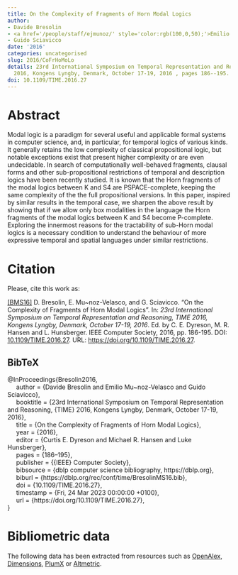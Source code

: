 ```yaml
---
title: On the Complexity of Fragments of Horn Modal Logics
author:
- Davide Bresolin
- <a href='/people/staff/ejmunoz/' style='color:rgb(100,0,50);'>Emilio Muñoz Velasco</a>
- Guido Sciavicco
date: '2016'
categories: uncategorised
slug: 2016/CoFrHoMoLo
details: 23rd International Symposium on Temporal Representation and Reasoning, {TIME}
  2016, Kongens Lyngby, Denmark, October 17-19, 2016 , pages 186--195.
doi: 10.1109/TIME.2016.27
---
```




# Abstract


Modal logic is a paradigm for several useful and applicable formal systems in computer science, and, in particular, for temporal logics of various kinds. It generally retains the low complexity of classical propositional logic, but notable exceptions exist that present higher complexity or are even undecidable. In search of computationally well-behaved fragments, clausal forms and other sub-propositional restrictions of temporal and description logics have been recently studied. It is known that the Horn fragments of the modal logics between K and S4 are PSPACE-complete, keeping the same complexity of the the full propositional versions. In this paper, inspired by similar results in the temporal case, we sharpen the above result by showing that if we allow only box modalities in the language the Horn fragments of the modal logics between K and S4 become P-complete. Exploring the innermost reasons for the tractability of sub-Horn modal logics is a necessary condition to understand the behaviour of more expressive temporal and spatial languages under similar restrictions.








# Citation
Please, cite this work as:


<a name=bib-Bresolin2016></a>[[BMS16]](#cite-Bresolin2016) D. Bresolin, E. Mu~noz-Velasco, and G. Sciavicco. “On the Complexity of Fragments of Horn Modal Logics”. In: _23rd International Symposium on Temporal Representation and Reasoning, TIME 2016, Kongens Lyngby, Denmark, October 17-19, 2016_. Ed. by C. E. Dyreson, M. R. Hansen and L. Hunsberger. IEEE Computer Society, 2016, pp. 186-195. DOI: [10.1109/TIME.2016.27](https://doi.org/10.1109%2FTIME.2016.27). URL: [https://doi.org/10.1109/TIME.2016.27](https://doi.org/10.1109/TIME.2016.27).

::: {.callout-note appearance="minimal" collapse=true}

## BibTeX

@InProceedings{Bresolin2016,<br>&nbsp;&nbsp;&nbsp;&nbsp;  author = {Davide Bresolin and Emilio Mu~noz-Velasco and Guido Sciavicco},<br>&nbsp;&nbsp;&nbsp;&nbsp;  booktitle = {23rd International Symposium on Temporal Representation and Reasoning, {TIME} 2016, Kongens Lyngby, Denmark, October 17-19, 2016},<br>&nbsp;&nbsp;&nbsp;&nbsp;  title = {On the Complexity of Fragments of Horn Modal Logics},<br>&nbsp;&nbsp;&nbsp;&nbsp;  year = {2016},<br>&nbsp;&nbsp;&nbsp;&nbsp;  editor = {Curtis E. Dyreson and Michael R. Hansen and Luke Hunsberger},<br>&nbsp;&nbsp;&nbsp;&nbsp;  pages = {186--195},<br>&nbsp;&nbsp;&nbsp;&nbsp;  publisher = {{IEEE} Computer Society},<br>&nbsp;&nbsp;&nbsp;&nbsp;  bibsource = {dblp computer science bibliography, https://dblp.org},<br>&nbsp;&nbsp;&nbsp;&nbsp;  biburl = {https://dblp.org/rec/conf/time/BresolinMS16.bib},<br>&nbsp;&nbsp;&nbsp;&nbsp;  doi = {10.1109/TIME.2016.27},<br>&nbsp;&nbsp;&nbsp;&nbsp;  timestamp = {Fri, 24 Mar 2023 00:00:00 +0100},<br>&nbsp;&nbsp;&nbsp;&nbsp;  url = {https://doi.org/10.1109/TIME.2016.27},<br>}

:::



# Bibliometric data


The following data has been extracted from resources such as [OpenAlex](https://openalex.org/), [Dimensions](https://app.dimensions.ai/), [PlumX](https://www.elsevier.com/insights/metrics/plumx) or [Altmetric](https://www.altmetric.com/).

<div style="display: flex; justify-content: center; align-items: center; height: 100%;">
<span class="__dimensions_badge_embed__" data-doi="10.1109/TIME.2016.27" data-legend="always"></span></div><script async src="https://badge.dimensions.ai/badge.js" charset="utf-8"></script>

<div style="display: flex; justify-content: center; align-items: center; height: 100%;">
<a href="https://plu.mx/plum/a/?doi=10.1109/TIME.2016.27" class="plumx-details" data-site="plum" data-hide-when-empty="true">On the Complexity of Fragments of Horn Modal Logics</a></div>

<div style="display: flex; justify-content: center; align-items: center; height: 100%;">
<script type="text/javascript" src="https://d1bxh8uas1mnw7.cloudfront.net/assets/embed.js"></script><div data-badge-type="medium-donut" class="altmetric-embed" data-badge-details="right" data-doi="10.1109/TIME.2016.27"></div></div>


## Cites

The following graph plots the number of cites received by this work from its publication, on a yearly basis.

```r
#| echo: false
#| results: asis
#| warning: false
#| message: false
source(here::here('scripts', 'manage_publications.R'))
df <- readRDS('citation_history.rds')
plot_citation_history(df)
```



## Papers citing this work

The following is a non-exhaustive list of papers that cite this work:


<a name=bib-Dziubi_ski_2021></a>[[1]](#cite-Dziubi_ski_2021) M. Dziubiński. “Modal context restriction for multiagent BDI logics”. In: _Artificial Intelligence Review_ 55.4 (Oct. 2021), p. 3075–3151. ISSN: 1573-7462. DOI: [10.1007/s10462-021-10064-6](https://doi.org/10.1007%2Fs10462-021-10064-6). URL: [http://dx.doi.org/10.1007/s10462-021-10064-6](http://dx.doi.org/10.1007/s10462-021-10064-6).

<a name=bib-Wa_ga_20191></a>[[2]](#cite-Wa_ga_20191) P. A. Wałęga. “Computational Complexity of Core Fragments of Modal Logics T, K4, and S4”. In: _Logics in Artificial Intelligence_. Springer International Publishing, 2019, p. 744–759. ISBN: 9783030195700. DOI: [10.1007/978-3-030-19570-0_48](https://doi.org/10.1007%2F978-3-030-19570-0_48). URL: [http://dx.doi.org/10.1007/978-3-030-19570-0_48](http://dx.doi.org/10.1007/978-3-030-19570-0_48).

<a name=bib-Wa_ga_2019></a>[[3]](#cite-Wa_ga_2019) P. A. Wałęga. “Hybrid fragments of Halpern–Shoham logic and their expressive power”. In: _Theoretical Computer Science_ 797 (Dec. 2019), p. 102–128. ISSN: 0304-3975. DOI: [10.1016/j.tcs.2019.01.014](https://doi.org/10.1016%2Fj.tcs.2019.01.014). URL: [http://dx.doi.org/10.1016/j.tcs.2019.01.014](http://dx.doi.org/10.1016/j.tcs.2019.01.014).

